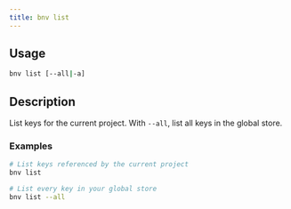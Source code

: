 ```yaml
---
title: bnv list
---
```


## Usage

```bash
bnv list [--all|-a]
```

## Description

List keys for the current project. With `--all`, list all keys in the global store.

### Examples

```bash
# List keys referenced by the current project
bnv list

# List every key in your global store
bnv list --all
```

